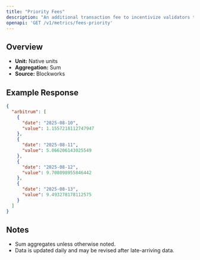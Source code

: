 ```yaml
---
title: "Priority Fees"
description: "An additional transaction fee to incentivize validators to prioritize and execute transactions."
openapi: 'GET /v1/metrics/fees-priority'
---
```


## Overview

- **Unit:** Native units
- **Aggregation:** Sum
- **Source:** Blockworks



## Example Response

```json
{
  "arbitrum": [
    {
      "date": "2025-08-10",
      "value": 1.1557218112747947
    },
    {
      "date": "2025-08-11",
      "value": 5.066206143025549
    },
    {
      "date": "2025-08-12",
      "value": 9.708098955846442
    },
    {
      "date": "2025-08-13",
      "value": 9.493278178112575
    }
  ]
}
```

## Notes
- Sum aggregates unless otherwise noted.
- Data is updated daily and may be revised after late-arriving data.

